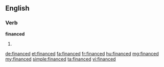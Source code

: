 ==English==

===Verb===
'''financed'''

# {{en-past of|finance}}

[[de:financed]]
[[et:financed]]
[[fa:financed]]
[[fr:financed]]
[[hu:financed]]
[[mg:financed]]
[[my:financed]]
[[simple:financed]]
[[ta:financed]]
[[vi:financed]]